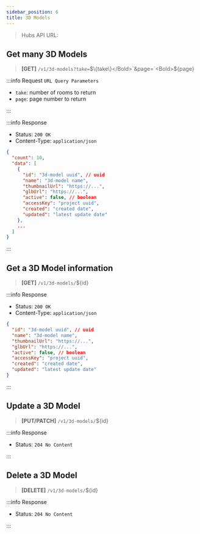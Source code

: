 ```yaml
---
sidebar_position: 6
title: 3D Models
---
```



> Hubs API URL: <a><APIUrl /></a>

## Get many 3D Models

> **[GET]** `/v1/3d-models?take=`<Bold>$\{take\}</Bold>`&page=`<Bold>$\{page\}</Bold>

:::info Request `URL Query Parameters`

- `take`: number of rooms to return
- `page`: page number to return

:::

:::info Response

- Status: `200 OK`
- Content-Type: `application/json`

```json
{
  "count": 10,
  "data": [
    {
      "id": "3d-model uuid", // uuid
      "name": "3d-model name",
      "thumbnailUrl": "https://...",
      "glbUrl": "https://...",
      "active": false, // boolean
      "accessKey": "project uuid",
      "created": "created date",
      "updated": "latest update date"
    },
    ...
  ]
}
```

:::

## Get a 3D Model information

> **[GET]** `/v1/3d-models/`<Bold>$\{id\}</Bold>

:::info Response

- Status: `200 OK`
- Content-Type: `application/json`

```json
{
  "id": "3d-model uuid", // uuid
  "name": "3d-model name",
  "thumbnailUrl": "https://...",
  "glbUrl": "https://...",
  "active": false, // boolean
  "accessKey": "project uuid",
  "created": "created date",
  "updated": "latest update date"
}
```

:::

## Update a 3D Model

> **[PUT/PATCH]** `/v1/3d-models/`<Bold>$\{id\}</Bold>

:::info Response

- Status: `204 No Content`

:::

## Delete a 3D Model

> **[DELETE]** `/v1/3d-models/`<Bold>$\{id\}</Bold>

:::info Response

- Status: `204 No Content`

:::
